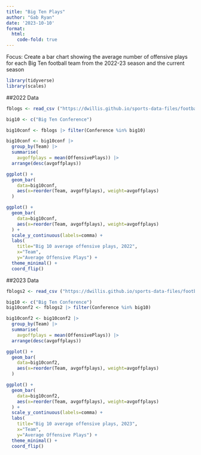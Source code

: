 ```yaml
---
title: "Big Ten Plays"
author: "Gab Ryan"
date: '2023-10-10'
format: 
  html:
    code-fold: true
---
```

Focus: Create a bar chart showing the average number of offensive plays for each Big Ten football team from the 2022-23 season and the current season
```r
library(tidyverse)
library(scales)
```
##2022 Data
```r
fblogs <- read_csv ("https://dwillis.github.io/sports-data-files/footballlogs22.csv")
```
```r
big10 <- c("Big Ten Conference")

big10conf <- fblogs |> filter(Conference %in% big10)
```
```r
big10conf <- big10conf |> 
  group_by(Team) |> 
  summarise(
    avgoffplays = mean(OffensivePlays)) |> 
  arrange(desc(avgoffplays))
```



```r
ggplot() + 
  geom_bar(
    data=big10conf, 
    aes(x=reorder(Team, avgoffplays), weight=avgoffplays)
  )
```

```r
ggplot() + 
  geom_bar(
    data=big10conf, 
    aes(x=reorder(Team, avgoffplays), weight=avgoffplays)
  ) + 
  scale_y_continuous(labels=comma) + 
  labs(
    title="Big 10 average offensive plays, 2022", 
    x="Team", 
    y="Average Offensive Plays") +
  theme_minimal() +
  coord_flip()
```
##2023 Data 

```r
fblogs2 <- read_csv ("https://dwillis.github.io/sports-data-files/footballlogs23.csv")
```

```r
big10 <- c("Big Ten Conference")
big10conf2 <- fblogs2 |> filter(Conference %in% big10)
```
```r
big10conf2 <- big10conf2 |> 
  group_by(Team) |> 
  summarise(
    avgoffplays = mean(OffensivePlays)) |> 
  arrange(desc(avgoffplays))
```

```r
ggplot() + 
  geom_bar(
    data=big10conf2, 
    aes(x=reorder(Team, avgoffplays), weight=avgoffplays)
  )
```

```r
ggplot() + 
  geom_bar(
    data=big10conf2, 
    aes(x=reorder(Team, avgoffplays), weight=avgoffplays)
  ) + 
  scale_y_continuous(labels=comma) + 
  labs(
    title="Big 10 average offensive plays, 2023", 
    x="Team", 
    y="Average Offensive Plays") +
  theme_minimal() +
  coord_flip()
```

